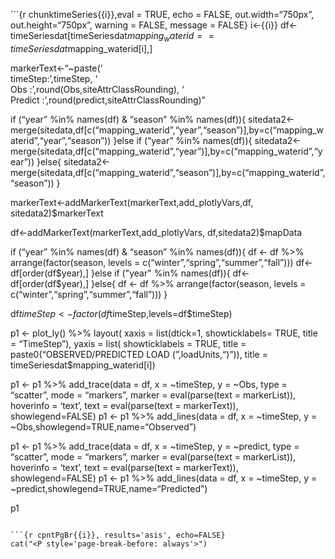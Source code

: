 ```{r chunktimeSeries{{i}},eval = TRUE, echo = FALSE, out.width="750px", out.height="750px", warning = FALSE, message = FALSE}
i<-{{i}}
df<-timeSeriesdat[timeSeriesdat$mapping_waterid==timeSeriesdat$mapping_waterid[i],]



markerText<-"~paste('</br> timeStep: ',timeStep,
            '</br> Obs :',round(Obs,siteAttrClassRounding),
      '</br> Predict :',round(predict,siteAttrClassRounding)"
      
if ("year" %in% names(df) & "season" %in% names(df)){
  sitedata2<-merge(sitedata,df[c("mapping_waterid","year","season")],by=c("mapping_waterid","year","season"))
}else if ("year" %in% names(df)){
  sitedata2<-merge(sitedata,df[c("mapping_waterid","year")],by=c("mapping_waterid","year"))
}else{
  sitedata2<-merge(sitedata,df[c("mapping_waterid","season")],by=c("mapping_waterid","season"))
}


markerText<-addMarkerText(markerText,add_plotlyVars,df, sitedata2)$markerText


df<-addMarkerText(markerText,add_plotlyVars, df,sitedata2)$mapData

if ("year" %in% names(df) & "season" %in% names(df)){
  df <- df %>% 
    arrange(factor(season, levels = c("winter","spring","summer","fall")))
  df<-df[order(df$year),]
}else if ("year" %in% names(df)){
  df<-df[order(df$year),]
}else{
  df <- df %>% 
    arrange(factor(season, levels = c("winter","spring","summer","fall")))
}


df$timeStep<-factor(df$timeStep,levels=df$timeStep)

p1 <- plot_ly() %>%
  layout(
    xaxis = list(dtick=1,
      showticklabels= TRUE,
      title = "TimeStep"),
    yaxis = list(
      showticklabels = TRUE,
      title = paste0("OBSERVED/PREDICTED LOAD (",loadUnits,")")),
    title = timeSeriesdat$mapping_waterid[i])

p1 <- p1 %>% add_trace(data = df, x = ~timeStep, y = ~Obs,
                       type = "scatter",
                       mode = "markers",
                       marker = eval(parse(text = markerList)),
                       hoverinfo = 'text',
                       text = eval(parse(text = markerText)),
                       showlegend=FALSE)
p1 <- p1 %>% add_lines(data = df, x = ~timeStep, y = ~Obs,showlegend=TRUE,name="Observed")


p1 <- p1 %>% add_trace(data = df, x = ~timeStep, y = ~predict,
                       type = "scatter",
                       mode = "markers",
                       marker = eval(parse(text = markerList)),
                       hoverinfo = 'text',
                       text = eval(parse(text = markerText)),
                       showlegend=FALSE)
p1 <- p1 %>% add_lines(data = df, x = ~timeStep, y = ~predict,showlegend=TRUE,name="Predicted")

p1
```

```{r cpntPgBr{{i}}, results='asis', echo=FALSE}
cat("<P style='page-break-before: always'>") 
```